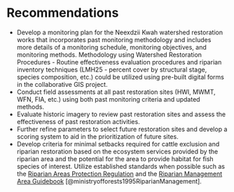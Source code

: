 # Recommendations

-   Develop a monitoring plan for the Neexdzii Kwah watershed restoration works that incorporates past monitoring methodology and includes more details of a monitoring schedule, monitoring objectives, and monitoring methods. Methodology using Watershed Restoration Procedures - Routine effectiveness evaluation procedures and riparian inventory techniques (LMH25 - percent cover by structural stage, species composition, etc.) could be utilized using pre-built digital forms in the collaborative GIS project.
-   Conduct field assessments at all past restoration sites (HWI, MWMT, WFN, FIA, etc.) using both past monitoring criteria and updated methods.
-   Evaluate historic imagery to review past restoration sites and assess the effectiveness of past restoration activities.
-   Further refine parameters to select future restoration sites and develop a scoring system to aid in the prioritization of future sites.\
-   Develop criteria for minimal setbacks required for cattle exclusion and riparian restoration based on the ecosystem services provided by the riparian area and the potential for the area to provide habitat for fish species of interest. Utilize established standards when possible such as the [Riparian Areas Protection Regulation](https://www2.gov.bc.ca/gov/content/environment/plants-animals-ecosystems/fish/aquatic-habitat-management/riparian-areas-regulation) and the [Riparian Management Area Guidebook](https://www2.gov.bc.ca/gov/content/industry/forestry/managing-our-forest-resources/silviculture/silvicultural-systems/silviculture-guidebooks/riparian-management-area-guidebook) [@ministryofforests1995RiparianManagement].
